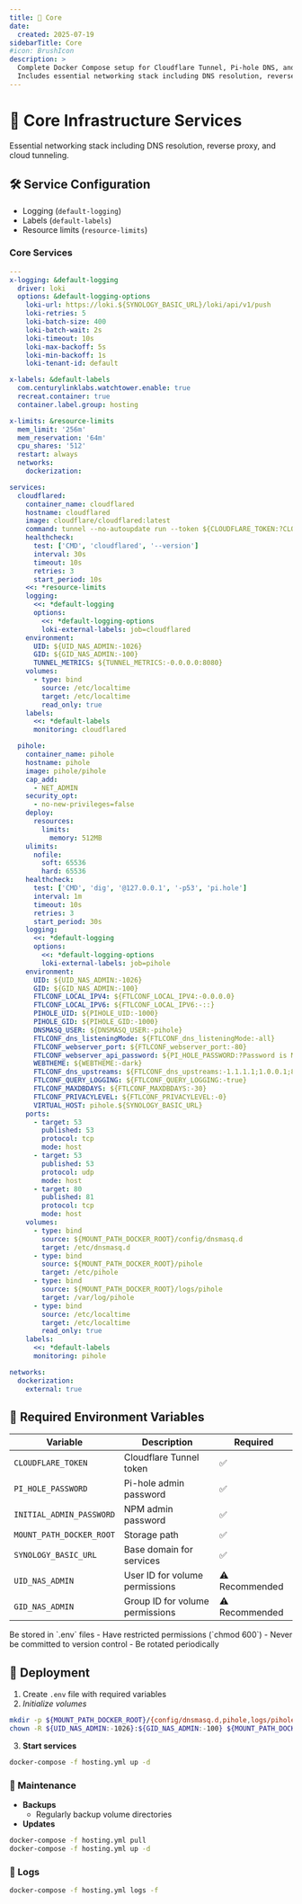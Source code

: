 ```yaml
---
title: 🔧 Core
date:
  created: 2025-07-19
sidebarTitle: Core
#icon: BrushIcon
description: >
  Complete Docker Compose setup for Cloudflare Tunnel, Pi-hole DNS, and Nginx Proxy Manager.
  Includes essential networking stack including DNS resolution, reverse proxy, and cloud tunneling.
---
```


# 🔧 Core Infrastructure Services

Essential networking stack including DNS resolution, reverse proxy, and cloud tunneling.

## 🛠️ Service Configuration

- Logging (`default-logging`)
- Labels (`default-labels`)
- Resource limits (`resource-limits`)

### Core Services

```yaml copy showLineNumbers filename="hosting.yml"
---
x-logging: &default-logging
  driver: loki
  options: &default-logging-options
    loki-url: https://loki.${SYNOLOGY_BASIC_URL}/loki/api/v1/push
    loki-retries: 5
    loki-batch-size: 400
    loki-batch-wait: 2s
    loki-timeout: 10s
    loki-max-backoff: 5s
    loki-min-backoff: 1s
    loki-tenant-id: default

x-labels: &default-labels
  com.centurylinklabs.watchtower.enable: true
  recreat.container: true
  container.label.group: hosting

x-limits: &resource-limits
  mem_limit: '256m'
  mem_reservation: '64m'
  cpu_shares: '512'
  restart: always
  networks:
    dockerization:

services:
  cloudflared:
    container_name: cloudflared
    hostname: cloudflared
    image: cloudflare/cloudflared:latest
    command: tunnel --no-autoupdate run --token ${CLOUDFLARE_TOKEN:?CLOUDFLARE_TOKEN required}
    healthcheck:
      test: ['CMD', 'cloudflared', '--version']
      interval: 30s
      timeout: 10s
      retries: 3
      start_period: 10s
    <<: *resource-limits
    logging:
      <<: *default-logging
      options:
        <<: *default-logging-options
        loki-external-labels: job=cloudflared
    environment:
      UID: ${UID_NAS_ADMIN:-1026}
      GID: ${GID_NAS_ADMIN:-100}
      TUNNEL_METRICS: ${TUNNEL_METRICS:-0.0.0.0:8080}
    volumes:
      - type: bind
        source: /etc/localtime
        target: /etc/localtime
        read_only: true
    labels:
      <<: *default-labels
      monitoring: cloudflared

  pihole:
    container_name: pihole
    hostname: pihole
    image: pihole/pihole
    cap_add:
      - NET_ADMIN
    security_opt:
      - no-new-privileges=false
    deploy:
      resources:
        limits:
          memory: 512MB
    ulimits:
      nofile:
        soft: 65536
        hard: 65536
    healthcheck:
      test: ['CMD', 'dig', '@127.0.0.1', '-p53', 'pi.hole']
      interval: 1m
      timeout: 10s
      retries: 3
      start_period: 30s
    logging:
      <<: *default-logging
      options:
        <<: *default-logging-options
        loki-external-labels: job=pihole
    environment:
      UID: ${UID_NAS_ADMIN:-1026}
      GID: ${GID_NAS_ADMIN:-100}
      FTLCONF_LOCAL_IPV4: ${FTLCONF_LOCAL_IPV4:-0.0.0.0}
      FTLCONF_LOCAL_IPV6: ${FTLCONF_LOCAL_IPV6:-::}
      PIHOLE_UID: ${PIHOLE_UID:-1000}
      PIHOLE_GID: ${PIHOLE_GID:-1000}
      DNSMASQ_USER: ${DNSMASQ_USER:-pihole}
      FTLCONF_dns_listeningMode: ${FTLCONF_dns_listeningMode:-all}
      FTLCONF_webserver_port: ${FTLCONF_webserver_port:-80}
      FTLCONF_webserver_api_password: ${PI_HOLE_PASSWORD:?Password is Missing}
      WEBTHEME: ${WEBTHEME:-dark}
      FTLCONF_dns_upstreams: ${FTLCONF_dns_upstreams:-1.1.1.1;1.0.0.1;8.8.8.8;8.8.4.4}
      FTLCONF_QUERY_LOGGING: ${FTLCONF_QUERY_LOGGING:-true}
      FTLCONF_MAXDBDAYS: ${FTLCONF_MAXDBDAYS:-30}
      FTLCONF_PRIVACYLEVEL: ${FTLCONF_PRIVACYLEVEL:-0}
      VIRTUAL_HOST: pihole.${SYNOLOGY_BASIC_URL}
    ports:
      - target: 53
        published: 53
        protocol: tcp
        mode: host
      - target: 53
        published: 53
        protocol: udp
        mode: host
      - target: 80
        published: 81
        protocol: tcp
        mode: host
    volumes:
      - type: bind
        source: ${MOUNT_PATH_DOCKER_ROOT}/config/dnsmasq.d
        target: /etc/dnsmasq.d
      - type: bind
        source: ${MOUNT_PATH_DOCKER_ROOT}/pihole
        target: /etc/pihole
      - type: bind
        source: ${MOUNT_PATH_DOCKER_ROOT}/logs/pihole
        target: /var/log/pihole
      - type: bind
        source: /etc/localtime
        target: /etc/localtime
        read_only: true
    labels:
      <<: *default-labels
      monitoring: pihole

networks:
  dockerization:
    external: true
```

## 🔐 Required Environment Variables

| Variable                 | Description                     | Required       |
| ------------------------ | ------------------------------- | -------------- |
| `CLOUDFLARE_TOKEN`       | Cloudflare Tunnel token         | ✅             |
| `PI_HOLE_PASSWORD`       | Pi-hole admin password          | ✅             |
| `INITIAL_ADMIN_PASSWORD` | NPM admin password              | ✅             |
| `MOUNT_PATH_DOCKER_ROOT` | Storage path                    | ✅             |
| `SYNOLOGY_BASIC_URL`     | Base domain for services        | ✅             |
| `UID_NAS_ADMIN`          | User ID for volume permissions  | ⚠️ Recommended |
| `GID_NAS_ADMIN`          | Group ID for volume permissions | ⚠️ Recommended |


<Callout type="warning" title="Security Notice">
	Be stored in `.env` files - Have restricted permissions (`chmod 600`) - Never
	be committed to version control - Be rotated periodically
</Callout>

## 🚀 Deployment

1. Create `.env` file with required variables
2. _Initialize volumes_

```bash copy showLineNumbers
mkdir -p ${MOUNT_PATH_DOCKER_ROOT}/{config/dnsmasq.d,pihole,logs/pihole}
chown -R ${UID_NAS_ADMIN:-1026}:${GID_NAS_ADMIN:-100} ${MOUNT_PATH_DOCKER_ROOT}
```

3. **Start services**

```bash copy showLineNumbers
docker-compose -f hosting.yml up -d
```

### 🔄 Maintenance

- **Backups**
  - Regularly backup volume directories
- **Updates**

```bash copy showLineNumbers
docker-compose -f hosting.yml pull
docker-compose -f hosting.yml up -d
```

### 📄 Logs

```bash copy showLineNumbers
docker-compose -f hosting.yml logs -f
```
